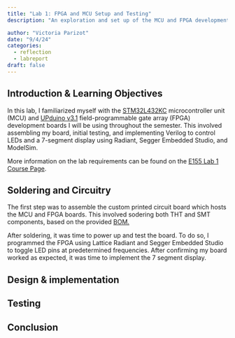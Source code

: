 ```yaml
---
title: "Lab 1: FPGA and MCU Setup and Testing"
description: "An exploration and set up of the MCU and FPGA development boards through assembly, programming, simulation, debugging, and hardware implementation." 

author: "Victoria Parizot"
date: "9/4/24"
categories:
  - reflection
  - labreport
draft: false
---
```

## Introduction & Learning Objectives
<!-- Brief (e.g., 3-5 sentence) description of the main goals of the assignment and what was done. -->
In this lab, I familiarized myself with the [STM32L432KC](https://hmc-e155.github.io/assets/doc/ds11451-stm32l432kc.pdf) microcontroller unit (MCU) and [UPduino v3.1](https://hmc-e155.github.io/assets/doc/FPGA-DS-02008-2-0-iCE40-UltraPlus-Family-Data-Sheet.pdf) field-programmable gate array (FPGA) development boards I will be using throughout the semester. This involved assembling my board, initial testing, and implementing Verilog to control LEDs and a 7-segment display using Radiant, Segger Embedded Studio, and ModelSim.

More information on the lab requirements can be found on the [E155 Lab 1 Course Page](https://hmc-e155.github.io/lab/lab1/).

## Soldering and Circuitry
The first step was to assemble the custom printed circuit board which hosts the MCU and FPGA boards. This involved sodering both THT and SMT components, based on the provided [BOM.](https://hmc-e155.github.io/assets/doc/E155_v4_Dev_Board_BOM.html)
<!-- include picture of completed sodering (back and front) -->

After soldering, it was time to power up and test the board. To do so, I programmed the FPGA using Lattice Radiant and Segger Embedded Studio to toggle LED pins at predetermined frequencies. After confirming my board worked as expected, it was time to implement the 7 segment display.


## Design & implementation
<!-- Explanation of design approach. How did you go about designing and implementing the design? -->


## Testing
<!-- Explanation of testing approach. How did you verify your design was behaving as expected? -->



## Conclusion
<!-- Statement of whether the design meets all the requirements. If not, list the shortcomings. -->
<!-- Number of hours spent working on the lab are included. -->




